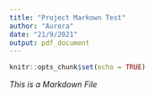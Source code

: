 ```yaml
---
title: "Project Markown Test"
author: "Aurora"
date: "21/9/2021"
output: pdf_document
---
```


```r
knitr::opts_chunk$set(echo = TRUE)
```

*This is a Markdown File*

